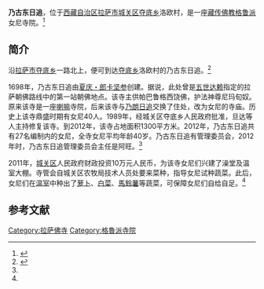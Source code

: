 {{Infobox Tibetan Buddhist monastery
|name =乃古东日追
|image = 
|image size = 250px
|alt = 
|caption = 
|t=
|w=
|to = 
|ipa={{IPA|}}
|z=
|thdl=
|e=
|tc=乃古東日追
|s=乃古东日追
|p=
|m=
|k=
|pushpin_map = China Tibet
|latd =29 |latm =43 |lats =08 |latNS = N 
|longd=91|longm=10|longs =03| longEW = E
|iso_region = 
|map_caption = 在西藏自治区的位置
|mapsize = 250
|location_country = 中国
|location = {{CHN}}[[西藏自治区|西藏自治区]][[拉萨市|拉萨市]][[城关区_(拉萨市)|城关区]]
|coordinates_display =
|founded_by = 
|date_founded =
|date_renovated =
|sect = [[格鲁派|格鲁派]]
|mather =[[色拉寺|色拉寺]]
|children =
|dedicated_to = 
|tulku =
|head_lama = 
|head_mgh =
|no._of_monks = 
|architecture = 
|festivals =
|footnotes = 
}}

'''乃古东日追'''，位于[[西藏自治区|西藏自治区]][[拉萨市|拉萨市]][[城关区_(拉萨市)|城关区]][[夺底乡|夺底乡]]洛欧村，是一座[[藏传佛教|藏传佛教]][[格鲁派|格鲁派]]女尼寺院。<ref>{{Cite web |url=http://www.lasa.gov.cn/Item/38763.aspx |title=自治区和谐模范寺庙和爱国守法先进僧尼名单，中国拉萨，2012年05月03日 |accessdate=2013年8月10日 |archive-date=2013年9月28日 |archive-url=https://web.archive.org/web/20130928220630/http://www.lasa.gov.cn/Item/38763.aspx |dead-url=yes }}</ref>

==简介==
沿[[拉萨市|拉萨市]][[夺底乡|夺底乡]]一路北上，便可到达[[夺底乡|夺底乡]]洛欧村的乃古东日追。<ref name=china>{{Cite web |url=http://news.china.com.cn/rollnews/2012-04/23/content_13866201.htm |title=乃古东日追：山谷里的世外桃源，中国网，2012-04-23 |accessdate=2013-08-10 |archive-date=2019-02-21 |archive-url=https://web.archive.org/web/20190221074327/http://news.china.com.cn/rollnews/2012-04/23/content_13866201.htm |dead-url=no }}</ref>

1698年，乃古东日追由[[夏庆・郎卡坚参|夏庆・郎卡坚参]]创建。据说，此处曾是[[五世达赖|五世达赖]]指定的拉萨朝佛路线中的第一站朝佛地点。该寺主供帕巴鲁格西饶佛，护法神尊尼玛旬奴。原来该寺是一座[[喇嘛|喇嘛]]寺院，后来该寺与[[乃朗日追|乃朗日追]]交换了住处，改为女尼的寺庙。历史上该寺鼎盛时期有女尼40人。1989年，经城关区夺底乡人民政府批准，旦达等人主持修复该寺。到2012年，该寺占地面积1300平方米。2012年，乃古东日追共有27名编制内的女尼，全寺女尼平均年龄40岁。乃古东日追有管理委员会，2012年时，乃古东日追管理委员会主任是阿旺。<ref name=china/>

2011年，[[城关区_(拉萨市)|城关区]]人民政府财政投资10万元人民币，为该寺女尼们兴建了澡堂及温室大棚。寺管会自城关区农牧局技术人员处要来菜种，指导女尼试种蔬菜。此后，女尼们在[[温室|温室]]中种出了[[萝卜|萝卜]]、[[白菜|白菜]]、[[馬鈴薯|馬鈴薯]]等蔬菜，可保障女尼们自给自足。<ref name=china/>

==参考文献==
{{reflist}}

{{拉萨地标}}
[[Category:拉萨佛寺|Category:拉萨佛寺]]
[[Category:格魯派寺院|Category:格魯派寺院]]